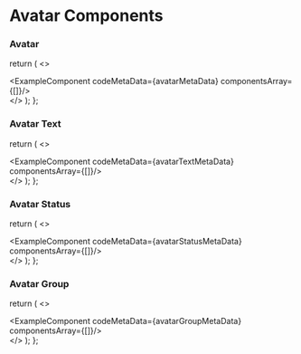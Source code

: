 # Avatar Components


### Avatar 


  return (
    <>
    <div className='mb-20'>
        <ExampleComponent codeMetaData={avatarMetaData} componentsArray={[<Avatar />]}/>
    </div>
    </>
  );
};

<Avatars/>

### Avatar Text


  return (
    <>
    <div className='mb-20'>
        <ExampleComponent codeMetaData={avatarTextMetaData} componentsArray={[<AvatarText />]}/>
    </div>
    </>
  );
};

<AvatarsText/>

### Avatar Status


  return (
    <>
    <div className='mb-20'>
        <ExampleComponent codeMetaData={avatarStatusMetaData} componentsArray={[<AvatarStatus />]}/>
    </div>
    </>
  );
};

<AvatarsStatus/>

### Avatar Group


  return (
    <>
    <div className='mb-20'>
        <ExampleComponent codeMetaData={avatarGroupMetaData} componentsArray={[<AvatarGroup />]}/>
    </div>
    </>
  );
};

<AvatarsGroup/>